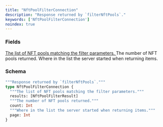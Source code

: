 ```yaml
---
title: "NftPoolFilterConnection"
description: "Response returned by `filterNftPools`."
keywords: ['NftPoolFilterConnection']
noindex: true
---
```


### Fields

<a href="/api-reference/types/nftpoolfilterresult">
  <ResponseField name="results" type="[NftPoolFilterResult]">
    The list of NFT pools matching the filter parameters.
  </ResponseField>
</a>

<ResponseField name="count" type="Int">
  The number of NFT pools returned.
</ResponseField>

<ResponseField name="page" type="Int">
  Where in the list the server started when returning items.
</ResponseField>

### Schema


```graphql 
"""Response returned by `filterNftPools`."""
type NftPoolFilterConnection {
  """The list of NFT pools matching the filter parameters."""
  results: [NftPoolFilterResult]
  """The number of NFT pools returned."""
  count: Int
  """Where in the list the server started when returning items."""
  page: Int
}
```
